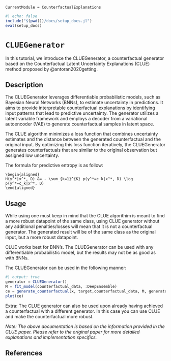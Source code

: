 ```@meta
CurrentModule = CounterfactualExplanations 
```

```julia
#| echo: false
include("$(pwd())/docs/setup_docs.jl")
eval(setup_docs)
```

# `CLUEGenerator`

In this tutorial, we introduce the CLUEGenerator, a counterfactual generator based on the Counterfactual Latent Uncertainty Explanations (CLUE) method proposed by @antoran2020getting.

## Description

The CLUEGenerator leverages differentiable probabilistic models, such as Bayesian Neural Networks (BNNs), to estimate uncertainty in predictions. It aims to provide interpretable counterfactual explanations by identifying input patterns that lead to predictive uncertainty. The generator utilizes a latent variable framework and employs a decoder from a variational autoencoder (VAE) to generate counterfactual samples in latent space.

The CLUE algorithm minimizes a loss function that combines uncertainty estimates and the distance between the generated counterfactual and the original input. By optimizing this loss function iteratively, the CLUEGenerator generates counterfactuals that are similar to the original observation but assigned low uncertainty.

The formula for predictive entropy is as follow:

```math
\begin{aligned}
H(y^*|x^*, D) &= - \sum_{k=1}^{K} p(y^*=c_k|x^*, D) \log p(y^*=c_k|x^*, D)
\end{aligned}
```

## Usage

While using one must keep in mind that the CLUE algorithim is meant to find a more robust datapoint of the same class, using CLUE generator without any additional penalties/losses will mean that it is not a counterfactual generator. The generated result will be of the same class as the original input, but a more robust datapoint. 

CLUE works best for BNN's. The CLUEGenerator can be used with any differentiable probabilistic model, but the results may not be as good as with BNNs.

The CLUEGenerator can be used in the following manner:

```julia
#| output: true
generator = CLUEGenerator()
M = fit_model(counterfactual_data, :DeepEnsemble)
ce = generate_counterfactual(x, target,counterfactual_data, M, generator, converge_when=:early_stopping)
plot(ce)
```

Extra: The CLUE generator can also be used upon already having achieved a counterfactual with a different generator. In this case you can use CLUE and make the counterfactual more robust.

*Note: The above documentation is based on the information provided in the CLUE paper. Please refer to the original paper for more detailed explanations and implementation specifics.*

## References

